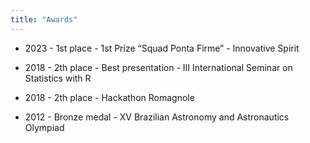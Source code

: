 ```yaml
---
title: "Awards"
---
```


-   2023 - 1st place - 1st Prize "Squad Ponta Firme" - Innovative Spirit

-   2018 - 2th place - Best presentation - III International Seminar on Statistics with R

-   2018 - 2th place - Hackathon Romagnole

-   2012 - Bronze medal - XV Brazilian Astronomy and Astronautics Olympiad
